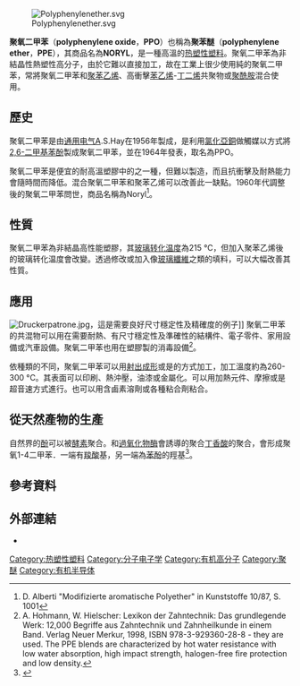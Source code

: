 [[File:Polyphenylenether.svg|thumb]]

'''聚氧二甲苯'''（'''polyphenylene oxide'''，'''PPO'''）也稱為'''聚苯醚'''（'''polyphenylene ether'''，'''PPE'''），其商品名為'''NORYL'''，是一種高溫的[[热塑性塑料|热塑性塑料]]。聚氧二甲苯為非結晶性熱塑性高分子，由於它難以直接加工，故在工業上很少使用純的聚氧二甲苯，常將聚氧二甲苯和[[聚苯乙烯|聚苯乙烯]]、高衝擊[[苯乙烯|苯乙烯]]-[[丁二烯|丁二烯]]共聚物或[[聚酰胺|聚酰胺]]混合使用。

==歷史==
聚氧二甲苯是由[[通用电气|通用电气]]A.S.Hay在1956年製成，是利用[[氯化亞銅|氯化亞銅]]做觸媒以{{link-en|氧化偶合|Oxidative coupling}}方式將[[2,6-二甲基苯酚|2,6-二甲基苯酚]]製成聚氧二甲苯，並在1964年發表，取名為PPO。

聚氧二甲苯是便宜的耐高溫塑膠中的之一種，但難以製造，而且抗衝擊及耐熱能力會隨時間而降低。混合聚氧二甲苯和聚苯乙烯可以改善此一缺點。1960年代調整後的聚氧二甲苯問世，商品名稱為Noryl<ref>D. Alberti "Modifizierte aromatische Polyether" in Kunststoffe 10/87, S. 1001</ref>。

==性質==
聚氧二甲苯為非結晶高性能塑膠，其[[玻璃转化温度|玻璃转化温度]]為215 °C，但加入聚苯乙烯後的玻璃转化温度會改變。透過修改或加入像[[玻璃纖維|玻璃纖維]]之類的填料，可以大幅改善其性質。

==應用==
[[File:Druckerpatrone.jpg|thumb]]，這是需要良好尺寸穩定性及精確度的例子]]
聚氧二甲苯的共混物可以用在需要耐熱、有尺寸穩定性及準確性的結構件、電子零件、家用設備或汽車設備。聚氧二甲苯也用在塑膠製的消毒設備<ref>A. Hohmann, W. Hielscher: Lexikon der Zahntechnik: Das grundlegende Werk: 12,000 Begriffe aus Zahntechnik und Zahnheilkunde in einem Band. Verlag Neuer Merkur, 1998, ISBN 978-3-929360-28-8 - they are used. The PPE blends are characterized by hot water resistance with low water absorption, high impact strength, halogen-free fire protection and low density.</ref>。

依種類的不同，聚氧二甲苯可以用[[射出成形|射出成形]]或是{{link-en|擠出|extrusion}}的方式加工，加工溫度約為260-300 °C。其表面可以印刷、熱沖壓，油漆或金屬化。可以用加熱元件、摩擦或是超音速方式進行{{link-en|塑料焊接|Plastic welding|焊接}}。也可以用含鹵素溶劑或各種粘合劑粘合。

== 從天然產物的生產 ==
自然界的[[酚|酚]]可以被[[酵素|酵素]]聚合。{{link-en|虫漆酶|Laccase}}和[[過氧化物酶|過氧化物酶]]會誘導的聚合[[丁香酸|丁香酸]]的聚合，會形成聚氧1-4二甲苯．一端有[[羧酸|羧酸]]基，另一端為[[苯酚|苯酚]]的羥基<ref>{{cite journal | doi = 10.1021/bk-2000-0764.ch009 | chapter = Enzymatic Polymerization of Natural Phenol Derivatives and Enzymatic Synthesis of Polyesters from Vinyl Esters | title = Polymers from Renewable Resources | series = ACS Symposium Series | year = 2001 | last1 = Uyama | first1 = Hiroshi | last2 = Ikeda | first2 = Ryohei | last3 = Yaguchi | first3 = Shigeru | last4 = Kobayashi | first4 = Shiro | isbn = 0-8412-3646-1 | volume = 764 | page = 113 }}</ref>。

==參考資料==
{{reflist}}

==外部連結==
* {{cite web | url = http://chem.chem.rochester.edu/~chem424/ppo.htm | title = Poly(phenylene oxide) | publisher = University of Rochester | author = Douglas Robello | deadurl = yes | archiveurl = https://archive.is/20121212190506/http://chem.chem.rochester.edu/~chem424/ppo.htm | archivedate = 2012-12-12 }}

{{塑料}}

[[Category:热塑性塑料|Category:热塑性塑料]]
[[Category:分子电子学|Category:分子电子学]]
[[Category:有机高分子|Category:有机高分子]]
[[Category:聚醚|Category:聚醚]]
[[Category:有机半导体|Category:有机半导体]]